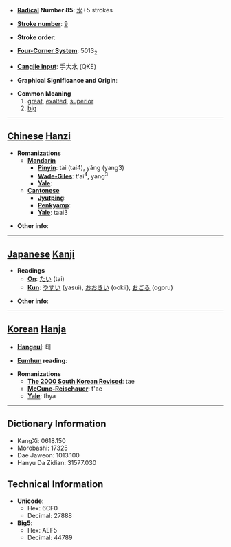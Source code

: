 * '''[[Wiktionary:Chinese radical index| Radical]] Number 85''': [[Wiktionary:Chinese radical index 水|水]]+5 strokes

* '''[[Wiktionary:Chinese total strokes index|Stroke number]]''': [[Wiktionary:Chinese total strokes index 9|9]]

* '''Stroke order''': 

* '''[[Wiktionary:Chinese four corner index|Four-Corner System]]''': 5013<sub>2</sub>

* '''[[Wiktionary:Chinese Cangjie index|Cangjie input]]''': 手大水 (QKE)

* '''Graphical Significance and Origin''': 

* '''Common Meaning'''
*#[[great]], [[exalted]], [[superior]]
*# [[big]]


----

== [[Chinese]] [[Hanzi]] ==

* '''Romanizations'''
** '''[[Mandarin]]'''
*** '''[[Pinyin]]''': tài (tai4), yǎng (yang3)
*** '''[[Wade-Giles]]''': t'ai<sup>4</sup>, yang<sup>3</sup>
*** '''[[Yale]]''': 
** '''[[Cantonese]]'''
*** '''[[Jyutping]]''':
*** '''[[Penkyamp]]''': 
*** '''[[Yale]]''': taai3

* '''Other info''': 

----

== [[Japanese]] [[Kanji]] ==

* '''Readings'''
** '''[[On]]''': [[たい]] (tai)
** '''[[Kun]]''': [[やすい]] (yasui), [[おおきい]] (ookii), [[おごる]] (ogoru)

* '''Other info''':  

----

== [[Korean]] [[Hanja]] ==

* '''[[Hangeul]]''': 태

* '''[[Eumhun]] reading''': 

* '''Romanizations'''
** '''[[The 2000 South Korean Revised Romanization|The 2000 South Korean Revised]]''': tae
** '''[[McCune-Reischauer]]''': t'ae
** '''[[Yale]]''': thya

----

== Dictionary Information ==

* KangXi: 0618.150
* Morobashi: 17325
* Dae Jaweon: 1013.100
* Hanyu Da Zidian: 31577.030

== Technical Information ==

* '''Unicode''':
** Hex: 6CF0
** Decimal: 27888
* '''Big5''':
** Hex: AEF5
** Decimal: 44789